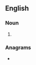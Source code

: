 ==English==

===Noun===
{{head|en|noun form}}

# {{plural of|rood|lang=en}}

===Anagrams===
* {{anagrams|en|a=doors|Ordos|Sodor|doors|dorso-|odors|ordos|soord}}